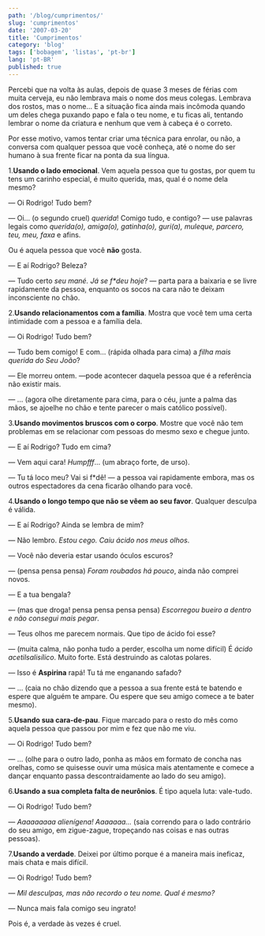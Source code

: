 ```yaml
---
path: '/blog/cumprimentos/'
slug: 'cumprimentos'
date: '2007-03-20'
title: 'Cumprimentos'
category: 'blog'
tags: ['bobagem', 'listas', 'pt-br']
lang: 'pt-BR'
published: true
---
```


Percebi que na volta às aulas, depois de quase 3 meses de férias com muita cerveja, eu não lembrava mais o nome dos meus colegas. Lembrava dos rostos, mas o nome… E a situação fica ainda mais incômoda quando um deles chega puxando papo e fala o teu nome, e tu ficas ali, tentando lembrar o nome da criatura e nenhum que vem à cabeça é o correto.

Por esse motivo, vamos tentar criar uma técnica para enrolar, ou não, a conversa com qualquer pessoa que você conheça, até o nome do ser humano à sua frente ficar na ponta da sua língua.

1.**Usando o lado emocional**. Vem aquela pessoa que tu gostas, por quem tu tens um carinho especial, é muito querida, mas, qual é o nome dela mesmo?

— Oi Rodrigo! Tudo bem?

— Oi… (o segundo cruel) _querida_! Comigo tudo, e contigo? — use palavras legais como _querida(o), amiga(o), gatinha(o), guri(a), muleque, parcero, teu, meu, faxa_ e afins.

Ou é aquela pessoa que você **não** gosta.

— E aí Rodrigo? Beleza?

— Tudo certo _seu mané. Já se f\*deu hoje_? — parta para a baixaria e se livre rapidamente da pessoa, enquanto os socos na cara não te deixam inconsciente no chão.

2.**Usando relacionamentos com a família**. Mostra que você tem uma certa intimidade com a pessoa e a família dela.

— Oi Rodrigo! Tudo bem?

— Tudo bem comigo! E com… (rápida olhada para cima) a _filha mais querida do Seu João_?

— Ele morreu ontem. —pode acontecer daquela pessoa que é a referência não existir mais.

— … (agora olhe diretamente para cima, para o céu, junte a palma das mãos, se ajoelhe no chão e tente parecer o mais católico possível).

3.**Usando movimentos bruscos com o corpo**. Mostre que você não tem problemas em se relacionar com pessoas do mesmo sexo e chegue junto.

— E aí Rodrigo? Tudo em cima?

— Vem aqui cara! _Humpfff_… (um abraço forte, de urso).

— Tu tá loco meu? Vai si f\*dê! — a pessoa vai rapidamente embora, mas os outros espectadores da cena ficarão olhando para você.

4.**Usando o longo tempo que não se vêem ao seu favor**. Qualquer desculpa é válida.

— E aí Rodrigo? Ainda se lembra de mim?

— Não lembro. _Estou cego. Caiu ácido nos meus olhos_.

— Você não deveria estar usando óculos escuros?

— (pensa pensa pensa) _Foram roubados há pouco_, ainda não comprei novos.

— E a tua bengala?

— (mas que droga! pensa pensa pensa pensa) _Escorregou bueiro a dentro e não consegui mais pegar_.

— Teus olhos me parecem normais. Que tipo de ácido foi esse?

— (muita calma, não ponha tudo a perder, escolha um nome difícil) É _ácido acetilsalisílico_. Muito forte. Está destruindo as calotas polares.

— Isso é **Aspirina** rapá! Tu tá me enganando safado?

— … (caia no chão dizendo que a pessoa a sua frente está te batendo e espere que alguém te ampare. Ou espere que seu amigo comece a te bater mesmo).

5.**Usando sua cara-de-pau**. Fique marcado para o resto do mês como aquela pessoa que passou por mim e fez que não me viu.

— Oi Rodrigo! Tudo bem?

— … (olhe para o outro lado, ponha as mãos em formato de concha nas orelhas, como se quisesse ouvir uma música mais atentamente e comece a dançar enquanto passa descontraidamente ao lado do seu amigo).

6.**Usando a sua completa falta de neurônios**. É tipo aquela luta: vale-tudo.

— Oi Rodrigo! Tudo bem?

— _Aaaaaaaaa alienígena! Aaaaaaa…_ (saia correndo para o lado contrário do seu amigo, em zigue-zague, tropeçando nas coisas e nas outras pessoas).

7.**Usando a verdade**. Deixei por último porque é a maneira mais ineficaz, mais chata e mais difícil.

— Oi Rodrigo! Tudo bem?

— _Mil desculpas, mas não recordo o teu nome. Qual é mesmo?_

— Nunca mais fala comigo seu ingrato!

Pois é, a verdade às vezes é cruel.
